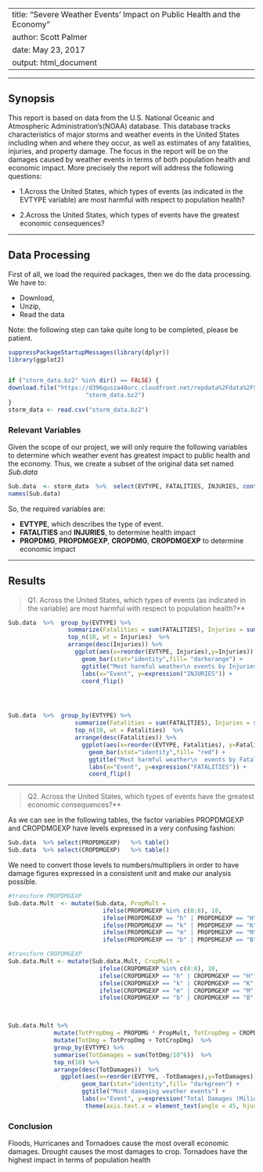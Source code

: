 
---
title: "Severe Weather Events' Impact on Public Health and the Economy"
author: Scott Palmer
date: May 23, 2017
output: html_document
---

---

## Synopsis

This report is based on data from the U.S. National Oceanic and Atmospheric Administration's(NOAA) database. 
This database tracks characteristics of major storms and weather events in the United States including when 
and where they occur, as well as estimates of any fatalities, injuries, and property damage. The focus in the 
report will be on the damages caused by weather events in terms of both population health and economic impact.
More precisely the report will address the following questions:

* 1.Across the United States, which types of events (as indicated in the EVTYPE variable) are most harmful 
with respect to population health?

* 2.Across the United States, which types of events have the greatest economic consequences?


---

## Data Processing

First of all, we load the required packages, then we do the data processing. We have to:

* Download,
* Unzip,
* Read the data 


Note: the following step can take quite long to be completed, please be patient.

```r
suppressPackageStartupMessages(library(dplyr))   
library(ggplot2)


if ("storm_data.bz2" %in% dir() == FALSE) {
download.file("https://d396qusza40orc.cloudfront.net/repdata%2Fdata%2FStormData.csv.bz2",destfile = 
                      "storm_data.bz2")
}
storm_data <- read.csv("storm_data.bz2")
```


### Relevant Variables

Given the scope of our project, we will only require the following variables to determine which weather event has greatest impact to public health and the economy. Thus, we create a subset of the original data set named _Sub.data_

```r
Sub.data  <- storm_data  %>%  select(EVTYPE, FATALITIES, INJURIES, contains("DMG"))
names(Sub.data)
```


So, the required variables are:

* **EVTYPE**, which describes the type of event. 
* **FATALITIES** and **INJURIES**, to determine health impact
* **PROPDMG**, **PROPDMGEXP**, **CROPDMG**, **CROPDMGEXP**   to determine economic impact

---


## Results

>Q1. Across the United States, which types of events (as indicated in the variable) are most harmful with respect to population health?**


```r

Sub.data  %>%  group_by(EVTYPE) %>%
                 summarize(Fatalities = sum(FATALITIES), Injuries = sum(INJURIES)) %>%
                 top_n(10, wt = Injuries)  %>% 
                 arrange(desc(Injuries)) %>% 
                   ggplot(aes(x=reorder(EVTYPE, Injuries),y=Injuries)) +
                     geom_bar(stat="identity",fill= "darkorange") +
                     ggtitle("Most harmful weather\n events by Injuries") + 
                     labs(x="Event", y=expression("INJURIES")) +
                     coord_flip()




Sub.data  %>%  group_by(EVTYPE) %>%
                   summarize(Fatalities = sum(FATALITIES), Injuries = sum(INJURIES)) %>%
                   top_n(10, wt = Fatalities)  %>% 
                   arrange(desc(Fatalities)) %>% 
                     ggplot(aes(x=reorder(EVTYPE, Fatalities), y=Fatalities)) +  
                       geom_bar(stat="identity",fill= "red") +
                       ggtitle("Most harmful weather\n  events by Fatalities") + 
                       labs(x="Event", y=expression("FATALITIES")) +
                       coord_flip()


```


---



>Q2. Across the United States, which types of events have the greatest economic consequences?**

As we can see in the following tables, the factor variables PROPDMGEXP and CROPDMGEXP have levels expressed in a very confusing fashion:

```r
Sub.data  %>% select(PROPDMGEXP)   %>% table()
Sub.data  %>% select(CROPDMGEXP)   %>% table()

```

We need to convert those levels to numbers/multipliers in order to have damage figures expressed in a consistent unit and make our analysis possible.


```r
#transform PROPDMGEXP
Sub.data.Mult  <- mutate(Sub.data, PropMult = 
                           ifelse(PROPDMGEXP %in% c(0:8), 10,
                           ifelse(PROPDMGEXP == "h" | PROPDMGEXP == "H", 100,
                           ifelse(PROPDMGEXP == "k" | PROPDMGEXP == "K", 1000,
                           ifelse(PROPDMGEXP == "m" | PROPDMGEXP == "M", 1000000,
                           ifelse(PROPDMGEXP == "b" | PROPDMGEXP == "B", 1000000000, 0 ))))))

#transform CROPDMGEXP
Sub.data.Mult <- mutate(Sub.data.Mult, CropMult = 
                          ifelse(CROPDMGEXP %in% c(0:8), 10,
                          ifelse(CROPDMGEXP == "h" | CROPDMGEXP == "H", 100,
                          ifelse(CROPDMGEXP == "k" | CROPDMGEXP == "K", 1000,
                          ifelse(CROPDMGEXP == "m" | CROPDMGEXP == "M", 1000000,
                          ifelse(CROPDMGEXP == "b" | CROPDMGEXP == "B", 1000000000, 0 ))))))



Sub.data.Mult %>%
             mutate(TotPropDmg = PROPDMG * PropMult, TotCropDmg = CROPDMG * CropMult)  %>%  
             mutate(TotDmg = TotPropDmg + TotCropDmg)  %>%
             group_by(EVTYPE) %>%
             summarise(TotDamages = sum(TotDmg/10^6))  %>%
             top_n(10) %>%
             arrange(desc(TotDamages))  %>%
               ggplot(aes(x=reorder(EVTYPE, -TotDamages),y=TotDamages)) +
                     geom_bar(stat="identity",fill= "darkgreen") +
                     ggtitle("Most damaging weather events") + 
                     labs(x="Event", y=expression("Total Damages (Milions USD)")) +
                      theme(axis.text.x = element_text(angle = 45, hjust = 1))

```

### Conclusion
  
Floods, Hurricanes and Tornadoes cause the most overall economic damages. Drought causes the most damages to crop. Tornadoes have the highest impact in terms of population health
